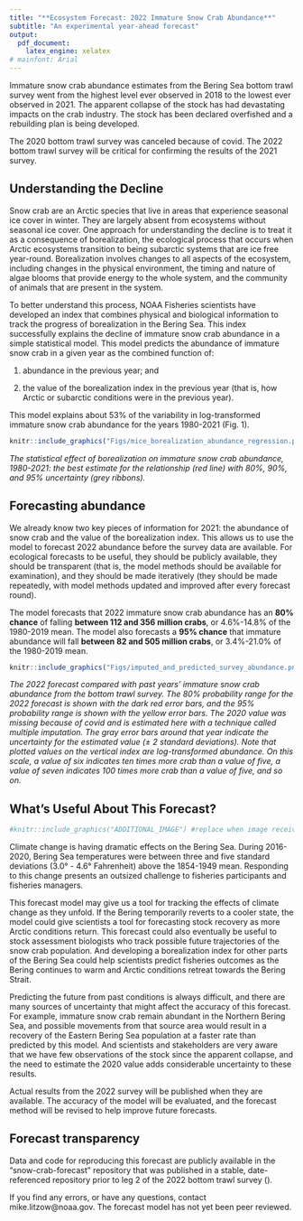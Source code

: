 ```yaml
---
title: "**Ecosystem Forecast: 2022 Immature Snow Crab Abundance**"
subtitle: "An experimental year-ahead forecast"
output: 
  pdf_document:
    latex_engine: xelatex
# mainfont: Arial
---
```


Immature snow crab abundance estimates from the Bering Sea bottom trawl survey went from the highest level ever observed in 2018 to the lowest ever observed in 2021. The apparent collapse of the stock has had devastating impacts on the crab industry. The stock has been declared overfished and a rebuilding plan is being developed. 

The 2020 bottom trawl survey was canceled because of covid. The 2022 bottom trawl survey will be critical for confirming the results of the 2021 survey.

## Understanding the Decline

Snow crab are an Arctic species that live in areas that experience seasonal ice cover in winter. They are largely absent from ecosystems without seasonal ice cover. One approach for understanding the decline is to treat it as a consequence of borealization, the ecological process that occurs when Arctic ecosystems transition to  being subarctic systems that are ice free year-round. Borealization involves changes to all aspects of the ecosystem, including changes in the physical environment, the timing and nature of algae blooms that provide energy to the whole system, and the community of animals that are present in the system.

To better understand this process, NOAA Fisheries scientists have developed an index that combines physical and biological information to track the progress of borealization in the Bering Sea. This index successfully explains the decline of immature snow crab abundance in a simple statistical model. This model predicts the abundance of immature snow crab in a given year as the combined function of:

1. abundance in the previous year; and

2. the value of the borealization index in the previous year (that is, how Arctic or subarctic conditions were in the previous year).

This model explains about 53% of the variability in log-transformed immature snow crab abundance for the years 1980-2021 (Fig. 1). 

```r
knitr::include_graphics("Figs/mice_borealization_abundance_regression.png")
```

*The statistical effect of borealization on immature snow crab abundance, 1980-2021: the best estimate for the relationship (red line) with 80%, 90%, and 95% uncertainty (grey ribbons).* 

## Forecasting abundance

We already know two key pieces of information for 2021: the abundance of snow crab and the value of the borealization index. This allows us to use the model to forecast 2022 abundance before the survey data are available. For ecological forecasts to be useful, they should be publicly available, they should be transparent (that is, the model methods should be available for examination), and they should be made iteratively (they should be made repeatedly, with model methods updated and improved after every forecast round).

The model forecasts that 2022 immature snow crab abundance has an **80% chance** of falling **between 112 and 356 million crabs**, or 4.6%-14.8% of the 1980-2019 mean. The model also forecasts a **95% chance** that immature abundance will fall **between 82 and 505 million crabs**, or 3.4%-21.0% of the 1980-2019 mean.

```r
knitr::include_graphics("Figs/imputed_and_predicted_survey_abundance.png")
```

*The 2022 forecast compared with past years’ immature snow crab abundance from the bottom trawl survey. The 80% probability range for the 2022 forecast is shown with the dark red error bars, and the 95% probability range is shown with the yellow error bars. The 2020 value was missing because of covid and is estimated here with a technique called multiple imputation. The gray error bars around that year indicate the uncertainty for the estimated value (± 2 standard deviations). Note that plotted values on the vertical index are log-transformed abundance. On this scale, a value of six indicates ten times more crab than a value of five, a value of seven indicates 100 times more crab than a value of five, and so on.*

## What's Useful About This Forecast?
```r
#knitr::include_graphics("ADDITIONAL_IMAGE") #replace when image received
```
Climate change is having dramatic effects on the Bering Sea. During 2016-2020, Bering Sea temperatures were between three and five standard deviations (3.0° - 4.6° Fahrenheit) above the 1854-1949 mean. Responding to this change presents an outsized challenge to fisheries participants and fisheries managers. 

This forecast model may give us a tool for tracking the effects of climate change as they unfold. If the Bering temporarily reverts to a cooler state, the model could give scientists a tool for forecasting stock recovery as more Arctic conditions return. This forecast could also eventually be useful to stock assessment biologists who track possible future trajectories of the snow crab population. And developing a borealization index for other parts of the Bering Sea could help scientists predict fisheries outcomes as the Bering continues to warm and Arctic conditions retreat towards the Bering Strait.

Predicting the future from past conditions is always difficult, and there are many sources of uncertainty that might affect the accuracy of this forecast. For example, immature snow crab remain abundant in the Northern Bering Sea, and possible movements from that source area would result in a recovery of the Eastern Bering Sea population at a faster rate than predicted by this model. And scientists and stakeholders are very aware that we have few observations of the stock since the apparent collapse, and the need to estimate the 2020 value adds considerable uncertainty to these results.

Actual results from the 2022 survey will be published when they are available. The accuracy of the model will be evaluated, and the forecast method will be revised to help improve future forecasts.

## Forecast transparency

Data and code for reproducing this forecast are publicly available in the "snow-crab-forecast" repository that was published in a stable, date-referenced repository prior to leg 2 of the 2022 bottom trawl survey (\textcolor{blue}{}).

If you find any errors, or have any questions, contact mike.litzow@noaa.gov. The forecast model has not yet been peer reviewed.  
